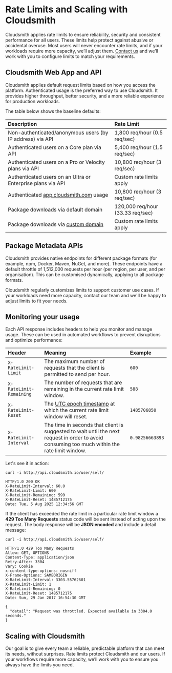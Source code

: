 # Rate Limits and Scaling with Cloudsmith

Cloudsmith applies rate limits to ensure reliability, security and consistent performance for all users. These limits help protect against abusive or accidental overuse. Most users will never encounter rate limits, and if your workloads require more capacity, we’ll adjust them. [Contact us](https://cloudsmith.com/company/contact-us) and we’ll work with you to configure limits to match your requirements.

## Cloudsmith Web App and API

Cloudsmith applies default request limits based on how you access the platform. Authenticated usage is the preferred way to use Cloudsmith. It provides higher throughput, better security, and a more reliable experience for production workloads. 

The table below shows the baseline defaults:

| Description | Rate Limit |
| :---- | :---- |
| Non-authenticated/anonymous users (by IP address) via API | 1,800 req/hour (0.5 req/sec) |
| Authenticated users on a Core plan via API | 5,400 req/hour (1.5 req/sec) |
| Authenticated users on a Pro or Velocity plans via API | 10,800 req/hour (3 req/sec) |
| Authenticated users on an Ultra or Enterprise plans via API | Custom rate limits apply |
| Authenticated [app.cloudsmith.com](http://app.cloudsmith.com) usage | 10,800 req/hour (3 req/sec) |
| Package downloads via default domain  | 120,000 req/hour (33.33 req/sec) |
| Package downloads via [custom domain](https://help.cloudsmith.io/docs/custom-domains)  | Custom rate limits apply |

## Package Metadata APIs

Cloudsmith provides native endpoints for different package formats (for example, npm, Docker, Maven, NuGet, and more). These endpoints have a default throttle of 1,512,000 requests per hour (per region, per user, and per organisation). This can be customised dynamically, applying to all package formats.

<Note variant="note" headline="Need higher limits?">
Cloudsmith regularly customizes limits to support customer use cases. If your workloads need more capacity, contact our team and we'll be happy to adjust limits to fit your needs.
</Note>

## Monitoring your usage

Each API response includes headers to help you monitor and manage usage. These can be used in automated workflows to prevent disruptions and optimize performance:

| Header | Meaning | Example |
| :---- | :---- | :---- |
| `X-RateLimit-Limit` | The maximum number of requests that the client is permitted to send per hour. | `600` |
| `X-RateLimit-Remaining` | The number of requests that are remaining in the current rate limit window. | `588` |
| `X-RateLimit-Reset` | The [UTC epoch timestamp](https://www.epochconverter.com/) at which the current rate limit window will reset. | `1485706850` |
| `X-RateLimit-Interval` | The time in seconds that client is suggested to wait until the next request in order to avoid consuming too much within the rate limit window. | `0.98256663893` |

Let's see it in action:

```shell
curl -i http://api.cloudsmith.io/user/self/

HTTP/1.0 200 OK
X-RateLimit-Interval: 60.0
X-RateLimit-Limit: 600
X-RateLimit-Remaining: 599
X-RateLimit-Reset: 1485712175
Date: Tue, 5 Aug 2025 12:34:56 GMT
```

If the client has exceeded the rate limit in a particular rate limit window a **429 Too Many Requests** status code will be sent instead of acting upon the request. The body response will be **JSON encoded** and include a detail message:

```shell
curl -i http://api.cloudsmith.io/user/self/

HTTP/1.0 429 Too Many Requests
Allow: GET, OPTIONS
Content-Type: application/json
Retry-After: 3304
Vary: Cookie
x-content-type-options: nosniff
X-Frame-Options: SAMEORIGIN
X-RateLimit-Interval: 3303.55762601
X-RateLimit-Limit: 1
X-RateLimit-Remaining: 0
X-RateLimit-Reset: 1485712175
Date: Sun, 29 Jan 2017 16:54:30 GMT

{
  "detail": "Request was throttled. Expected available in 3304.0 seconds."
}
```

## Scaling with Cloudsmith

Our goal is to give every team a reliable, predictable platform that can meet its needs, without surprises. Rate limits protect Cloudsmith and our users. If your workflows require more capacity, we’ll work with you to ensure you always have the limits you need. 